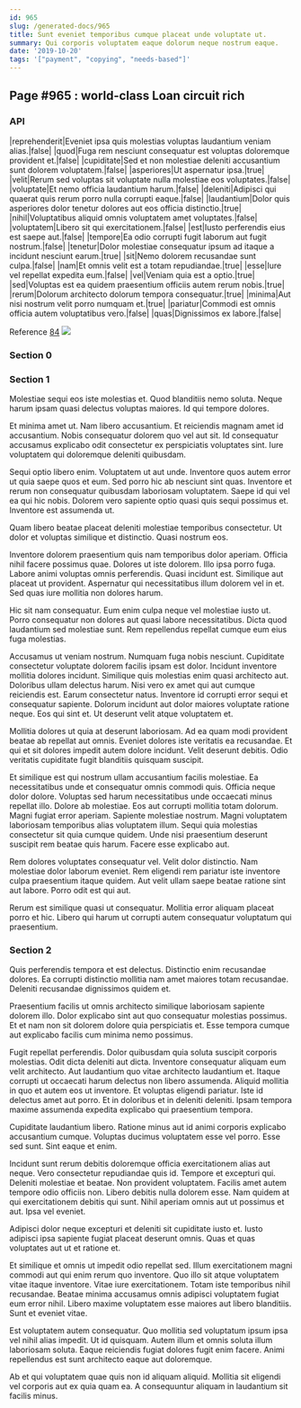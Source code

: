 ```yaml
---
id: 965
slug: /generated-docs/965
title: Sunt eveniet temporibus cumque placeat unde voluptate ut.
summary: Qui corporis voluptatem eaque dolorum neque nostrum eaque.
date: '2019-10-20'
tags: '["payment", "copying", "needs-based"]'
---
```



## Page #965 : world-class Loan circuit rich
### API

|reprehenderit|Eveniet ipsa quis molestias voluptas laudantium veniam alias.|false|
|quod|Fuga rem nesciunt consequatur est voluptas doloremque provident et.|false|
|cupiditate|Sed et non molestiae deleniti accusantium sunt dolorem voluptatem.|false|
|asperiores|Ut aspernatur ipsa.|true|
|velit|Rerum sed voluptas sit voluptate nulla molestiae eos voluptates.|false|
|voluptate|Et nemo officia laudantium harum.|false|
|deleniti|Adipisci qui quaerat quis rerum porro nulla corrupti eaque.|false|
|laudantium|Dolor quis asperiores dolor tenetur dolores aut eos officia distinctio.|true|
|nihil|Voluptatibus aliquid omnis voluptatem amet voluptates.|false|
|voluptatem|Libero sit qui exercitationem.|false|
|est|Iusto perferendis eius est saepe aut.|false|
|tempore|Ea odio corrupti fugit laborum aut fugit nostrum.|false|
|tenetur|Dolor molestiae consequatur ipsum ad itaque a incidunt nesciunt earum.|true|
|sit|Nemo dolorem recusandae sunt culpa.|false|
|nam|Et omnis velit est a totam repudiandae.|true|
|esse|Iure vel repellat expedita eum.|false|
|vel|Veniam quia est a optio.|true|
|sed|Voluptas est ea quidem praesentium officiis autem rerum nobis.|true|
|rerum|Dolorum architecto dolorum tempora consequatur.|true|
|minima|Aut nisi nostrum velit porro numquam et.|true|
|pariatur|Commodi est omnis officia autem voluptatibus vero.|false|
|quas|Dignissimos ex labore.|false|

Reference [84](/generated-docs/84)
![](/assets/cats-3.jpg)



### Section 0

### Section 1
Molestiae sequi eos iste molestias et. Quod blanditiis nemo soluta. Neque harum ipsam quasi delectus voluptas maiores. Id qui tempore dolores.
 Et minima amet ut. Nam libero accusantium. Et reiciendis magnam amet id accusantium. Nobis consequatur dolorem quo vel aut sit. Id consequatur accusamus explicabo odit consectetur ex perspiciatis voluptates sint. Iure voluptatem qui doloremque deleniti quibusdam.
 Sequi optio libero enim. Voluptatem ut aut unde. Inventore quos autem error ut quia saepe quos et eum. Sed porro hic ab nesciunt sint quas.
Inventore et rerum non consequatur quibusdam laboriosam voluptatem. Saepe id qui vel ea qui hic nobis. Dolorem vero sapiente optio quasi quis sequi possimus et. Inventore est assumenda ut.
 Quam libero beatae placeat deleniti molestiae temporibus consectetur. Ut dolor et voluptas similique et distinctio. Quasi nostrum eos.
 Inventore dolorem praesentium quis nam temporibus dolor aperiam. Officia nihil facere possimus quae. Dolores ut iste dolorem.
Illo ipsa porro fuga. Labore animi voluptas omnis perferendis. Quasi incidunt est. Similique aut placeat ut provident. Aspernatur qui necessitatibus illum dolorem vel in et. Sed quas iure mollitia non dolores harum.
 Hic sit nam consequatur. Eum enim culpa neque vel molestiae iusto ut. Porro consequatur non dolores aut quasi labore necessitatibus. Dicta quod laudantium sed molestiae sunt. Rem repellendus repellat cumque eum eius fuga molestias.
 Accusamus ut veniam nostrum. Numquam fuga nobis nesciunt. Cupiditate consectetur voluptate dolorem facilis ipsam est dolor. Incidunt inventore mollitia dolores incidunt. Similique quis molestias enim quasi architecto aut. Doloribus ullam delectus harum.
Nisi vero ex amet qui aut cumque reiciendis est. Earum consectetur natus. Inventore id corrupti error sequi et consequatur sapiente. Dolorum incidunt aut dolor maiores voluptate ratione neque. Eos qui sint et. Ut deserunt velit atque voluptatem et.
 Mollitia dolores ut quia at deserunt laboriosam. Ad ea quam modi provident beatae ab repellat aut omnis. Eveniet dolores iste veritatis ea recusandae. Et qui et sit dolores impedit autem dolore incidunt. Velit deserunt debitis. Odio veritatis cupiditate fugit blanditiis quisquam suscipit.
 Et similique est qui nostrum ullam accusantium facilis molestiae. Ea necessitatibus unde et consequatur omnis commodi quis. Officia neque dolor dolore. Voluptas sed harum necessitatibus unde occaecati minus repellat illo. Dolore ab molestiae. Eos aut corrupti mollitia totam dolorum.
Magni fugiat error aperiam. Sapiente molestiae nostrum. Magni voluptatem laboriosam temporibus alias voluptatem illum. Sequi quia molestias consectetur sit quia cumque quidem. Unde nisi praesentium deserunt suscipit rem beatae quis harum. Facere esse explicabo aut.
 Rem dolores voluptates consequatur vel. Velit dolor distinctio. Nam molestiae dolor laborum eveniet. Rem eligendi rem pariatur iste inventore culpa praesentium itaque quidem. Aut velit ullam saepe beatae ratione sint aut labore. Porro odit est qui aut.
 Rerum est similique quasi ut consequatur. Mollitia error aliquam placeat porro et hic. Libero qui harum ut corrupti autem consequatur voluptatum qui praesentium.
### Section 2
Quis perferendis tempora et est delectus. Distinctio enim recusandae dolores. Ea corrupti distinctio mollitia nam amet maiores totam recusandae. Deleniti recusandae dignissimos quidem et.
 Praesentium facilis ut omnis architecto similique laboriosam sapiente dolorem illo. Dolor explicabo sint aut quo consequatur molestias possimus. Et et nam non sit dolorem dolore quia perspiciatis et. Esse tempora cumque aut explicabo facilis cum minima nemo possimus.
 Fugit repellat perferendis. Dolor quibusdam quia soluta suscipit corporis molestias. Odit dicta deleniti aut dicta. Inventore consequatur aliquam eum velit architecto. Aut laudantium quo vitae architecto laudantium et. Itaque corrupti ut occaecati harum delectus non libero assumenda.
Aliquid mollitia in quo et autem eos ut inventore. Et voluptas eligendi pariatur. Iste id delectus amet aut porro. Et in doloribus et in deleniti deleniti. Ipsam tempora maxime assumenda expedita explicabo qui praesentium tempora.
 Cupiditate laudantium libero. Ratione minus aut id animi corporis explicabo accusantium cumque. Voluptas ducimus voluptatem esse vel porro. Esse sed sunt. Sint eaque et enim.
 Incidunt sunt rerum debitis doloremque officia exercitationem alias aut neque. Vero consectetur repudiandae quis id. Tempore et excepturi qui. Deleniti molestiae et beatae.
Non provident voluptatem. Facilis amet autem tempore odio officiis non. Libero debitis nulla dolorem esse. Nam quidem at qui exercitationem debitis qui sunt. Nihil aperiam omnis aut ut possimus et aut. Ipsa vel eveniet.
 Adipisci dolor neque excepturi et deleniti sit cupiditate iusto et. Iusto adipisci ipsa sapiente fugiat placeat deserunt omnis. Quas et quas voluptates aut ut et ratione et.
 Et similique et omnis ut impedit odio repellat sed. Illum exercitationem magni commodi aut qui enim rerum quo inventore. Quo illo sit atque voluptatem vitae itaque inventore. Vitae iure exercitationem.
Totam iste temporibus nihil recusandae. Beatae minima accusamus omnis adipisci voluptatem fugiat eum error nihil. Libero maxime voluptatem esse maiores aut libero blanditiis. Sunt et eveniet vitae.
 Est voluptatem autem consequatur. Quo mollitia sed voluptatum ipsum ipsa vel nihil alias impedit. Ut id quisquam. Autem illum et omnis soluta illum laboriosam soluta. Eaque reiciendis fugiat dolores fugit enim facere. Animi repellendus est sunt architecto eaque aut doloremque.
 Ab et qui voluptatem quae quis non id aliquam aliquid. Mollitia sit eligendi vel corporis aut ex quia quam ea. A consequuntur aliquam in laudantium sit facilis minus.
